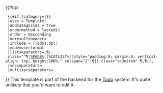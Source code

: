 <includeonly>{{#dpl:
  {{#if:{{{2|}}}|category={{{2}}}|}}
  |uses = Template:{{{1}}}
  |addcategories = true
  |ordermethod = lastedit
  |order = descending
  |noresultsheader=&#32;
  |include = {Todo}.dpl¦{{{1}}}
  |mode=userformat
  |listseparators=,¶¦- class="{{{1}}}"¶¦[[%PAGE%]]¦¦%CATLIST%¦¦style="padding:0; margin:0; vertical-align: top; height:100%;" colspan="2"¦¶{¦ class="todoitem" ¶,¶¦},
  |secseparators=
  |multisecseparators=
}}</includeonly><noinclude>
This template is part of the backend for the [[Template:Todo|Todo]] system.  It's quite unlikely that you'd want to edit it.
</noinclude>